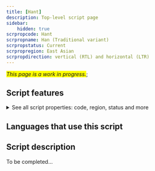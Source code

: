 ```yaml
---
title: [Hant]
description: Top-level script page
sidebar:
    hidden: true
scrpropcode: Hant
scrpropname: Han (Traditional variant)
scrpropstatus: Current
scrpropregion: East Asian
scrpropdirection: vertical (RTL) and horizontal (LTR)
---
```


<span style='background-color:yellow'>_This page is a work in progress._</span>;


## Script features

<details>
<summary> See all script properties: code, region, status and more</summary>
<ScriptInfo />
</details>

## Languages that use this script

<WsList script='Hant' wsMax='5' />

## Script description

To be completed...

